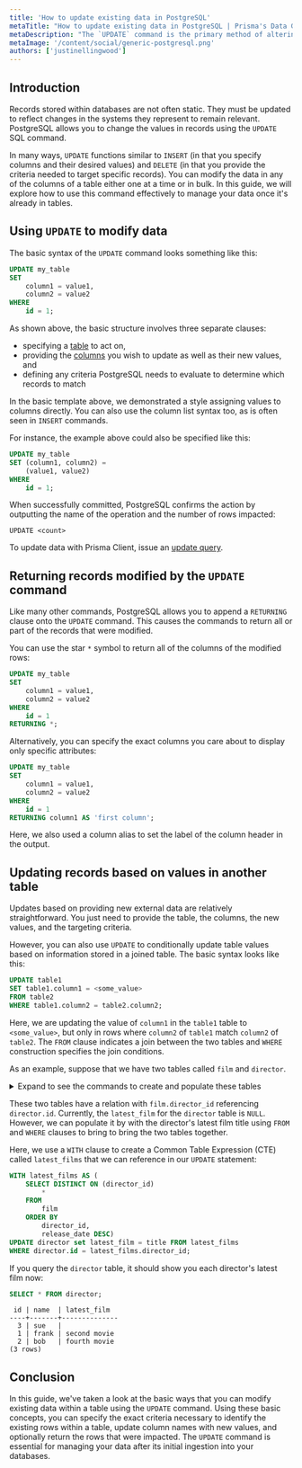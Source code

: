 ```yaml
---
title: 'How to update existing data in PostgreSQL'
metaTitle: "How to update existing data in PostgreSQL | Prisma's Data Guide"
metaDescription: "The `UPDATE` command is the primary method of altering existing data within PostgreSQL.  This guide demonstrates how to use the `UPDATE` operation to modify the values within your tables."
metaImage: '/content/social/generic-postgresql.png'
authors: ['justinellingwood']
---
```


## Introduction

Records stored within databases are not often static.  They must be updated to reflect changes in the systems they represent to remain relevant.  PostgreSQL allows you to change the values in records using the `UPDATE` SQL command.

In many ways, `UPDATE` functions similar to `INSERT` (in that you specify columns and their desired values) and `DELETE` (in that you provide the criteria needed to target specific records).  You can modify the data in any of the columns of a table either one at a time or in bulk.  In this guide, we will explore how to use this command effectively to manage your data once it's already in tables.

## Using `UPDATE` to modify data

The basic syntax of the `UPDATE` command looks something like this:

```sql
UPDATE my_table
SET
    column1 = value1,
    column2 = value2
WHERE
    id = 1;
```

As shown above, the basic structure involves three separate clauses:

* specifying a [table](/intro/database-glossary#table) to act on,
* providing the [columns](/intro/database-glossary#column) you wish to update as well as their new values, and
* defining any criteria PostgreSQL needs to evaluate to determine which records to match

In the basic template above, we demonstrated a style assigning values to columns directly.  You can also use the column list syntax too, as is often seen in `INSERT` commands.

For instance, the example above could also be specified like this:

```sql
UPDATE my_table
SET (column1, column2) =
    (value1, value2)
WHERE
    id = 1;
```

When successfully committed, PostgreSQL confirms the action by outputting the name of the operation and the number of rows impacted:

```
UPDATE <count>
```

<PrismaOutlinks>

To update data with Prisma Client, issue an [update query](https://www.prisma.io/docs/reference/tools-and-interfaces/prisma-client/crud#update).

</PrismaOutlinks>

## Returning records modified by the `UPDATE` command

Like many other commands, PostgreSQL allows you to append a `RETURNING` clause onto the `UPDATE` command.  This causes the commands to return all or part of the records that were modified.

You can use the star `*` symbol to return all of the columns of the modified rows:

```sql
UPDATE my_table
SET
    column1 = value1,
    column2 = value2
WHERE
    id = 1
RETURNING *;
```

Alternatively, you can specify the exact columns you care about to display only specific attributes:

```sql
UPDATE my_table
SET
    column1 = value1,
    column2 = value2
WHERE
    id = 1
RETURNING column1 AS 'first column';
```

Here, we also used a column alias to set the label of the column header in the output.

## Updating records based on values in another table

Updates based on providing new external data are relatively straightforward.  You just need to provide the table, the columns, the new values, and the targeting criteria.

However, you can also use `UPDATE` to conditionally update table values based on information stored in a joined table.  The basic syntax looks like this:

```sql
UPDATE table1
SET table1.column1 = <some_value>
FROM table2
WHERE table1.column2 = table2.column2;
```

Here, we are updating the value of `column1` in the `table1` table to `<some_value>`, but only in rows where `column2` of `table1` match `column2` of `table2`.  The `FROM` clause indicates a join between the two tables and `WHERE` construction specifies the join conditions.

As an example, suppose that we have two tables called `film` and `director`.

<details><summary>Expand to see the commands to create and populate these tables</summary>

```sql
CREATE TABLE director (
    id SERIAL PRIMARY KEY,
    name TEXT NOT NULL,
    latest_film TEXT
);

CREATE TABLE film (
    id SERIAL PRIMARY KEY,
    title TEXT NOT NULL,
    director_id INT REFERENCES director(id),
    release_date DATE NOT NULL
);

INSERT INTO director (name)
VALUES
    ('frank'),
    ('bob'),
    ('sue');

INSERT INTO film (title, director_id, release_date)
VALUES
    ('first movie', 1, '2010-08-24'),
    ('second movie', 1, '2010-12-15'),
    ('third movie', 2, '2011-01-01'),
    ('fourth movie', 2, '2012-08-02');
```

</details>

These two tables have a relation with `film.director_id` referencing `director.id`.  Currently, the `latest_film` for the `director` table is `NULL`.  However, we can populate it by with the director's latest film title using `FROM` and `WHERE` clauses to bring to bring the two tables together.

Here, we use a `WITH` clause to create a Common Table Expression (CTE) called `latest_films` that we can reference in our `UPDATE` statement:

```sql
WITH latest_films AS (
    SELECT DISTINCT ON (director_id)
        *
    FROM
        film
    ORDER BY
        director_id,
        release_date DESC)
UPDATE director set latest_film = title FROM latest_films
WHERE director.id = latest_films.director_id;
```

If you query the `director` table, it should show you each director's latest film now:

```sql
SELECT * FROM director;
```
```
 id | name  | latest_film
----+-------+--------------
  3 | sue   |
  1 | frank | second movie
  2 | bob   | fourth movie
(3 rows)
```

## Conclusion

In this guide, we've taken a look at the basic ways that you can modify existing data within a table using the `UPDATE` command.  Using these basic concepts, you can specify the exact criteria necessary to identify the existing rows within a table, update column names with new values, and optionally return the rows that were impacted.  The `UPDATE` command is essential for managing your data after its initial ingestion into your databases.
